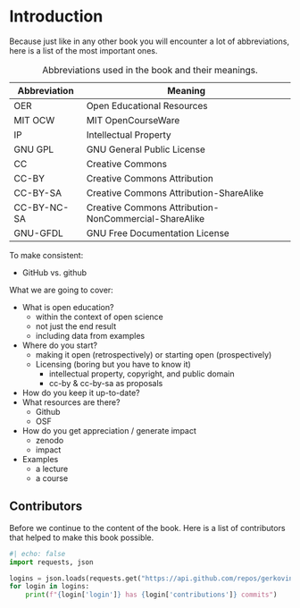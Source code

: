 # Introduction


Because just like in any other book you will encounter a lot of abbreviations, here is a list of the most important ones. 

Abbreviation | Meaning
-----|-----
OER | Open Educational Resources
MIT OCW | MIT OpenCourseWare
IP | Intellectual Property
GNU GPL | GNU General Public License
CC | Creative Commons
CC-BY | Creative Commons Attribution
CC-BY-SA | Creative Commons Attribution-ShareAlike
CC-BY-NC-SA | Creative Commons Attribution-NonCommercial-ShareAlike
GNU-GFDL | GNU Free Documentation License

: Abbreviations used in the book and their meanings.

To make consistent:

-  GitHub vs. github





What we are going to cover:

- What is open education?
  - within the context of open science
  - not just the end result
  - including data from examples
- Where do you start?
  - making it open (retrospectively) or starting open (prospectively)
  - Licensing (boring but you have to know it)
    - intellectual property, copyright, and public domain
    - cc-by & cc-by-sa as proposals
- How do you keep it up-to-date?
- What resources are there?
  - Github 
  - OSF
- How do you get appreciation / generate impact
  - zenodo
  - impact
- Examples
  - a lecture
  - a course


## Contributors {#sec-contributors}

Before we continue to the content of the book. Here is a list of contributors that helped to make this book possible.

```python
#| echo: false
import requests, json

logins = json.loads(requests.get("https://api.github.com/repos/gerkovink/openeducationbook/contributors?per_page=100").text)
for login in logins:
    print(f"{login['login']} has {login['contributions']} commits")
```